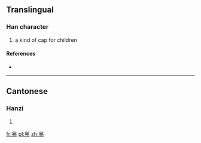 ==Translingual==

===Han character===
{{Han char|rn=13|rad=冂|as=10|sn=12|four=|canj=日火手山 (AFQU)}}

# a kind of cap for children

====References====
* {{Han ref|kx=0129.350|hdz=21519.060|uh=34BD|ud=13501}}

----

==Cantonese==

===Hanzi===
{{yue-hanzi|jyut=|y=hyun1}}

# {{defn|Cantonese|sort=冂10}}

[[fr:㒽]]
[[pl:㒽]]
[[zh:㒽]]